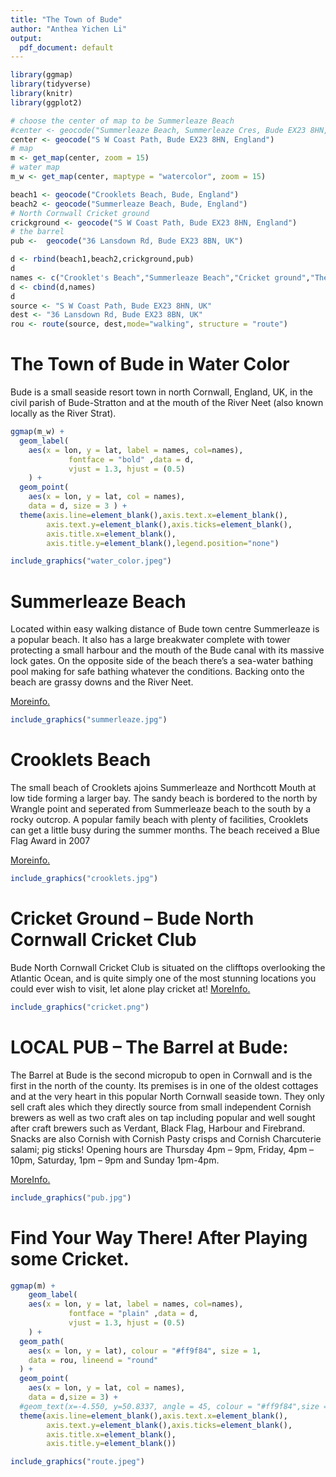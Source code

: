 ```yaml
---
title: "The Town of Bude"
author: "Anthea Yichen Li"
output: 
  pdf_document: default
---
```

```r
library(ggmap)
library(tidyverse)
library(knitr)
library(ggplot2)
```
```r
# choose the center of map to be Summerleaze Beach
#center <- geocode("Summerleaze Beach, Summerleaze Cres, Bude EX23 8HN, UK")
center <- geocode("S W Coast Path, Bude EX23 8HN, England")
# map
m <- get_map(center, zoom = 15)
# water map
m_w <- get_map(center, maptype = "watercolor", zoom = 15)

beach1 <- geocode("Crooklets Beach, Bude, England")
beach2 <- geocode("Summerleaze Beach, Bude, England")
# North Cornwall Cricket ground
crickground <- geocode("S W Coast Path, Bude EX23 8HN, England")
# the barrel
pub <-  geocode("36 Lansdown Rd, Bude EX23 8BN, UK")

d <- rbind(beach1,beach2,crickground,pub)
d
names <- c("Crooklet's Beach","Summerleaze Beach","Cricket ground","The Barrel Pub")
d <- cbind(d,names)
d
source <- "S W Coast Path, Bude EX23 8HN, UK"
dest <- "36 Lansdown Rd, Bude EX23 8BN, UK"
rou <- route(source, dest,mode="walking", structure = "route")
```

# The Town of Bude in Water Color
Bude is a small seaside resort town in north Cornwall, England, UK, in the civil parish of Bude-Stratton and at the mouth of the River Neet (also known locally as the River Strat).
```r
ggmap(m_w) +
  geom_label(
    aes(x = lon, y = lat, label = names, col=names),
             fontface = "bold" ,data = d,
             vjust = 1.3, hjust = (0.5)
    ) +
  geom_point(
    aes(x = lon, y = lat, col = names),
    data = d, size = 3 ) +
  theme(axis.line=element_blank(),axis.text.x=element_blank(),
        axis.text.y=element_blank(),axis.ticks=element_blank(),
        axis.title.x=element_blank(),
        axis.title.y=element_blank(),legend.position="none")
```
```r
include_graphics("water_color.jpeg")
```

# Summerleaze Beach
Located within easy walking distance of Bude town centre Summerleaze is a popular beach. It also has a large breakwater complete with tower protecting a small harbour and the mouth of the Bude canal with its massive lock gates. On the opposite side of the beach there's a sea-water bathing pool making for safe bathing whatever the conditions. Backing onto the beach are grassy downs and the River Neet.

[Moreinfo.](https://www.cornwall-beaches.co.uk/north-cornwall/summerleaze.htm)
```r
include_graphics("summerleaze.jpg")
```

# Crooklets Beach
The small beach of Crooklets ajoins Summerleaze and Northcott Mouth at low tide forming a larger bay. The sandy beach is bordered to the north by Wrangle point and seperated from Summerleaze beach to the south by a rocky outcrop.
A popular family beach with plenty of facilities, Crooklets can get a little busy during the summer months. The beach received a Blue Flag Award in 2007

[Moreinfo.](https://www.cornwall-beaches.co.uk/north-cornwall/crooklets.htm)

```r
include_graphics("crooklets.jpg")
```

# Cricket Ground -- Bude North Cornwall Cricket Club
Bude North Cornwall Cricket Club is situated on the clifftops overlooking the Atlantic Ocean, and is quite simply one of the most stunning locations you could ever wish to visit, let alone play cricket at! 
[MoreInfo.](http://budecc.play-cricket.com/)

```r
include_graphics("cricket.png")
```

# LOCAL PUB -- The Barrel at Bude:
The Barrel at Bude is the second micropub to open in Cornwall and is the first in the north of the county. Its premises is in one of the oldest cottages and at the very heart in this popular North Cornwall seaside town. They only sell craft ales which they directly source from small independent Cornish brewers as well as two craft ales on tap including popular and well sought after craft brewers such as Verdant, Black Flag, Harbour and Firebrand. Snacks are also Cornish with Cornish Pasty crisps and Cornish Charcuterie salami; pig sticks! Opening hours are Thursday 4pm – 9pm, Friday, 4pm – 10pm, Saturday, 1pm – 9pm and Sunday 1pm-4pm.

[MoreInfo.](http://www.micropubassociation.co.uk/micropubs/the-barrel-at-bude/)
```r
include_graphics("pub.jpg")
```


# Find Your Way There! After Playing some Cricket.
```r
ggmap(m) +
    geom_label(
    aes(x = lon, y = lat, label = names, col=names),
             fontface = "plain" ,data = d,
             vjust = 1.3, hjust = (0.5)
    ) +
  geom_path(
    aes(x = lon, y = lat), colour = "#ff9f84", size = 1,
    data = rou, lineend = "round"
  ) +
  geom_point(
    aes(x = lon, y = lat, col = names),
    data = d,size = 3) +
  #geom_text(x=-4.550, y=50.8337, angle = 45, colour = "#ff9f84",size = 4)+
  theme(axis.line=element_blank(),axis.text.x=element_blank(),
        axis.text.y=element_blank(),axis.ticks=element_blank(),
        axis.title.x=element_blank(),
        axis.title.y=element_blank())
```
```r
include_graphics("route.jpeg")
```

